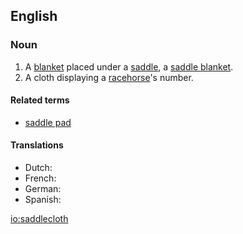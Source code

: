 ==English==

===Noun===
{{en-noun}}
{{wikipedia}}

# A [[blanket]] placed under a [[saddle]], a [[saddle blanket]].
# A cloth displaying a [[racehorse]]'s number.

====Related terms====
* [[saddle pad]]

====Translations====
* Dutch: {{t-|nl|sjabrak}}
* French: {{t|fr|chabraque|f}}
* German: {{t|de|Schabracke|f}}
* Spanish: {{t|es|caparazón|m}}

[[io:saddlecloth]]